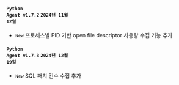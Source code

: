 #### <code class='changelog-service'>Python Agent v1.7.2</code> <code class='changelog-date'>2024년 11월 12일</code>

- <code class="New" type="1">New</code> 프로세스별 PID 기반 open file descriptor 사용량 수집 기능 추가

#### <code class='changelog-service'>Python Agent v1.7.3</code> <code class='changelog-date'>2024년 12월 19일</code>

- <code class="New" type="1">New</code> SQL 패치 건수 수집 추가

